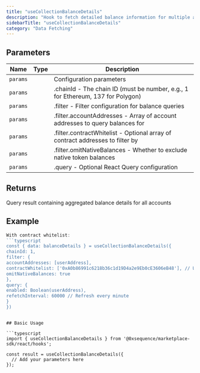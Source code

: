 ```yaml
---
title: "useCollectionBalanceDetails"
description: "Hook to fetch detailed balance information for multiple accounts Retrieves token balances and native balances for multiple account addresses, with support for contract whitelisting and optional native balance exclusion. Aggregates results from multiple account addresses into a single response."
sidebarTitle: "useCollectionBalanceDetails"
category: "Data Fetching"
---
```


## Parameters

| Name | Type | Description |
|------|------|-------------|
| `params` |  | Configuration parameters |
| `params` |  | .chainId - The chain ID (must be number, e.g., 1 for Ethereum, 137 for Polygon) |
| `params` |  | .filter - Filter configuration for balance queries |
| `params` |  | .filter.accountAddresses - Array of account addresses to query balances for |
| `params` |  | .filter.contractWhitelist - Optional array of contract addresses to filter by |
| `params` |  | .filter.omitNativeBalances - Whether to exclude native token balances |
| `params` |  | .query - Optional React Query configuration |

## Returns

Query result containing aggregated balance details for all accounts

## Example

```typescript
With contract whitelist:
```typescript
const { data: balanceDetails } = useCollectionBalanceDetails({
chainId: 1,
filter: {
accountAddresses: [userAddress],
contractWhitelist: ['0xA0b86991c6218b36c1d19D4a2e9Eb0cE3606eB48'], // USDC only
omitNativeBalances: true
},
query: {
enabled: Boolean(userAddress),
refetchInterval: 60000 // Refresh every minute
}
})
```
```

## Basic Usage

```typescript
import { useCollectionBalanceDetails } from '@0xsequence/marketplace-sdk/react/hooks';

const result = useCollectionBalanceDetails({
  // Add your parameters here
});
```

